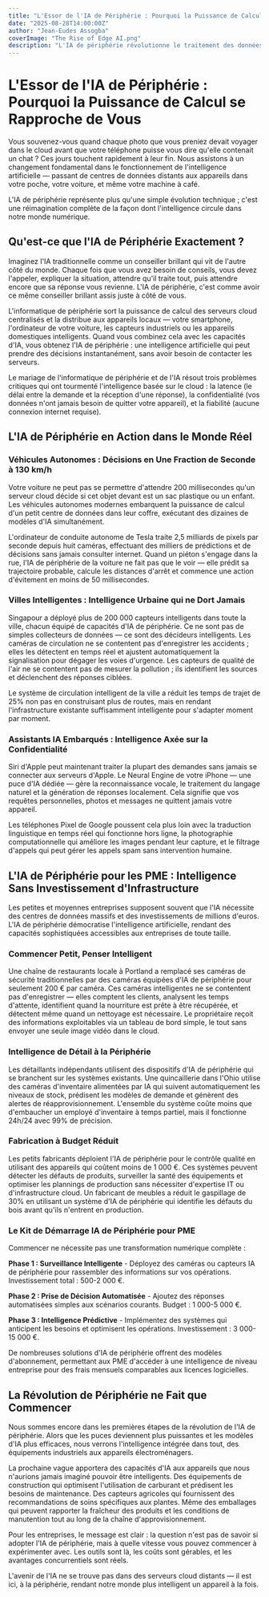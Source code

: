 ```yaml
---
title: "L'Essor de l'IA de Périphérie : Pourquoi la Puissance de Calcul se Rapproche de Vous"
date: "2025-08-28T14:00:00Z"
author: "Jean-Eudes Assogba"
coverImage: "The Rise of Edge AI.png"
description: "L'IA de périphérie révolutionne le traitement des données en apportant l'intelligence directement aux appareils. Découvrez les applications réelles et comment les PME peuvent adopter cette technologie révolutionnaire."
---
```


# L'Essor de l'IA de Périphérie : Pourquoi la Puissance de Calcul se Rapproche de Vous

Vous souvenez-vous quand chaque photo que vous preniez devait voyager dans le cloud avant que votre téléphone puisse vous dire qu'elle contenait un chat ? Ces jours touchent rapidement à leur fin. Nous assistons à un changement fondamental dans le fonctionnement de l'intelligence artificielle — passant de centres de données distants aux appareils dans votre poche, votre voiture, et même votre machine à café.

L'IA de périphérie représente plus qu'une simple évolution technique ; c'est une réimagination complète de la façon dont l'intelligence circule dans notre monde numérique.

## Qu'est-ce que l'IA de Périphérie Exactement ?

Imaginez l'IA traditionnelle comme un conseiller brillant qui vit de l'autre côté du monde. Chaque fois que vous avez besoin de conseils, vous devez l'appeler, expliquer la situation, attendre qu'il traite tout, puis attendre encore que sa réponse vous revienne. L'IA de périphérie, c'est comme avoir ce même conseiller brillant assis juste à côté de vous.

L'informatique de périphérie sort la puissance de calcul des serveurs cloud centralisés et la distribue aux appareils locaux — votre smartphone, l'ordinateur de votre voiture, les capteurs industriels ou les appareils domestiques intelligents. Quand vous combinez cela avec les capacités d'IA, vous obtenez l'IA de périphérie : une intelligence artificielle qui peut prendre des décisions instantanément, sans avoir besoin de contacter les serveurs.

Le mariage de l'informatique de périphérie et de l'IA résout trois problèmes critiques qui ont tourmenté l'intelligence basée sur le cloud : la latence (le délai entre la demande et la réception d'une réponse), la confidentialité (vos données n'ont jamais besoin de quitter votre appareil), et la fiabilité (aucune connexion internet requise).

## L'IA de Périphérie en Action dans le Monde Réel

### Véhicules Autonomes : Décisions en Une Fraction de Seconde à 130 km/h

Votre voiture ne peut pas se permettre d'attendre 200 millisecondes qu'un serveur cloud décide si cet objet devant est un sac plastique ou un enfant. Les véhicules autonomes modernes embarquent la puissance de calcul d'un petit centre de données dans leur coffre, exécutant des dizaines de modèles d'IA simultanément.

L'ordinateur de conduite autonome de Tesla traite 2,5 milliards de pixels par seconde depuis huit caméras, effectuant des milliers de prédictions et de décisions sans jamais consulter internet. Quand un piéton s'engage dans la rue, l'IA de périphérie de la voiture ne fait pas que le voir — elle prédit sa trajectoire probable, calcule les distances d'arrêt et commence une action d'évitement en moins de 50 millisecondes.

### Villes Intelligentes : Intelligence Urbaine qui ne Dort Jamais

Singapour a déployé plus de 200 000 capteurs intelligents dans toute la ville, chacun équipé de capacités d'IA de périphérie. Ce ne sont pas de simples collecteurs de données — ce sont des décideurs intelligents. Les caméras de circulation ne se contentent pas d'enregistrer les accidents ; elles les détectent en temps réel et ajustent automatiquement la signalisation pour dégager les voies d'urgence. Les capteurs de qualité de l'air ne se contentent pas de mesurer la pollution ; ils identifient les sources et déclenchent des réponses ciblées.

Le système de circulation intelligent de la ville a réduit les temps de trajet de 25% non pas en construisant plus de routes, mais en rendant l'infrastructure existante suffisamment intelligente pour s'adapter moment par moment.

### Assistants IA Embarqués : Intelligence Axée sur la Confidentialité

Siri d'Apple peut maintenant traiter la plupart des demandes sans jamais se connecter aux serveurs d'Apple. Le Neural Engine de votre iPhone — une puce d'IA dédiée — gère la reconnaissance vocale, le traitement du langage naturel et la génération de réponses localement. Cela signifie que vos requêtes personnelles, photos et messages ne quittent jamais votre appareil.

Les téléphones Pixel de Google poussent cela plus loin avec la traduction linguistique en temps réel qui fonctionne hors ligne, la photographie computationnelle qui améliore les images pendant leur capture, et le filtrage d'appels qui peut gérer les appels spam sans intervention humaine.

## L'IA de Périphérie pour les PME : Intelligence Sans Investissement d'Infrastructure

Les petites et moyennes entreprises supposent souvent que l'IA nécessite des centres de données massifs et des investissements de millions d'euros. L'IA de périphérie démocratise l'intelligence artificielle, rendant des capacités sophistiquées accessibles aux entreprises de toute taille.

### Commencer Petit, Penser Intelligent

Une chaîne de restaurants locale à Portland a remplacé ses caméras de sécurité traditionnelles par des caméras équipées d'IA de périphérie pour seulement 200 € par caméra. Ces caméras intelligentes ne se contentent pas d'enregistrer — elles comptent les clients, analysent les temps d'attente, identifient quand la nourriture est prête à être récupérée, et détectent même quand un nettoyage est nécessaire. Le propriétaire reçoit des informations exploitables via un tableau de bord simple, le tout sans envoyer une seule image vidéo dans le cloud.

### Intelligence de Détail à la Périphérie

Les détaillants indépendants utilisent des dispositifs d'IA de périphérie qui se branchent sur les systèmes existants. Une quincaillerie dans l'Ohio utilise des caméras d'inventaire alimentées par IA qui suivent automatiquement les niveaux de stock, prédisent les modèles de demande et génèrent des alertes de réapprovisionnement. L'ensemble du système coûte moins que d'embaucher un employé d'inventaire à temps partiel, mais il fonctionne 24h/24 avec 99% de précision.

### Fabrication à Budget Réduit

Les petits fabricants déploient l'IA de périphérie pour le contrôle qualité en utilisant des appareils qui coûtent moins de 1 000 €. Ces systèmes peuvent détecter les défauts de produits, surveiller la santé des équipements et optimiser les plannings de production sans nécessiter d'expertise IT ou d'infrastructure cloud. Un fabricant de meubles a réduit le gaspillage de 30% en utilisant un système d'IA de périphérie qui identifie les défauts du bois avant qu'ils n'entrent en production.

### Le Kit de Démarrage IA de Périphérie pour PME

Commencer ne nécessite pas une transformation numérique complète :

**Phase 1 : Surveillance Intelligente** - Déployez des caméras ou capteurs IA de périphérie pour rassembler des informations sur vos opérations. Investissement total : 500-2 000 €.

**Phase 2 : Prise de Décision Automatisée** - Ajoutez des réponses automatisées simples aux scénarios courants. Budget : 1 000-5 000 €.

**Phase 3 : Intelligence Prédictive** - Implémentez des systèmes qui anticipent les besoins et optimisent les opérations. Investissement : 3 000-15 000 €.

De nombreuses solutions d'IA de périphérie offrent des modèles d'abonnement, permettant aux PME d'accéder à une intelligence de niveau entreprise pour des frais mensuels comparables aux licences logicielles.

## La Révolution de Périphérie ne Fait que Commencer

Nous sommes encore dans les premières étapes de la révolution de l'IA de périphérie. Alors que les puces deviennent plus puissantes et les modèles d'IA plus efficaces, nous verrons l'intelligence intégrée dans tout, des équipements industriels aux appareils électroménagers.

La prochaine vague apportera des capacités d'IA aux appareils que nous n'aurions jamais imaginé pouvoir être intelligents. Des équipements de construction qui optimisent l'utilisation de carburant et prédisent les besoins de maintenance. Des capteurs agricoles qui fournissent des recommandations de soins spécifiques aux plantes. Même des emballages qui peuvent rapporter la fraîcheur des produits et les conditions de manutention tout au long de la chaîne d'approvisionnement.

Pour les entreprises, le message est clair : la question n'est pas de savoir si adopter l'IA de périphérie, mais à quelle vitesse vous pouvez commencer à expérimenter avec. Les outils sont là, les coûts sont gérables, et les avantages concurrentiels sont réels.

L'avenir de l'IA ne se trouve pas dans des serveurs cloud distants — il est ici, à la périphérie, rendant notre monde plus intelligent un appareil à la fois.
